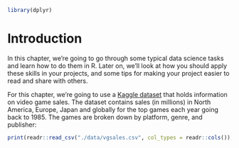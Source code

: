 ```r
library(dplyr)
```

# Introduction {#da-intro}

In this chapter, we're going to go through some typical data science tasks and learn how to do them in R. Later on, we'll look at how you should apply these skills in your projects, and some tips for making your project easier to read and share with others.

For this chapter, we're going to use a [Kaggle dataset](https://www.kaggle.com/gregorut/videogamesales) that holds information on video game sales. The dataset contains sales (in millions) in North America, Europe, Japan and globally for the top games each year going back to 1985. The games are broken down by platform, genre, and publisher:

```r
print(readr::read_csv("./data/vgsales.csv", col_types = readr::cols()), n = 5)
```
